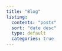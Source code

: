 ```yaml
---
title: "Blog"
listing:
  contents: "posts"
  sort: "date desc"
  type: default
  categories: true
---
```


